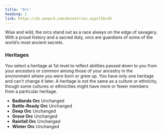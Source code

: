 ```yaml
---
title: 'Orc'
heading: 2
link: https://2e.aonprd.com/Ancestries.aspx?ID=19
---
```


Wise and wild, the orcs stand out as a race always on the edge of savagery. With a proud history and a sacred duty, orcs are guardians of some of the world’s most ancient secrets.

### Heritages

You select a heritage at 1st level to reflect abilities passed down to you from your ancestors or common among those of your ancestry in the environment where you were born or grew up. You have only one heritage and can't change it later. A heritage is not the same as a culture or ethnicity, though some cultures or ethnicities might have more or fewer members from a particular heritage.

-   **Badlands Orc** Unchanged
-   **Battle-Ready Orc** Unchanged
-   **Deep Orc** Unchanged
-   **Grave Orc** Unchanged
-   **Rainfall Orc** Unchanged
-   **Winter Orc** Unchanged
